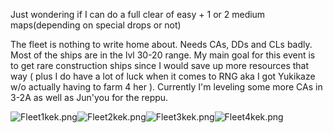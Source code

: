 Just wondering if I can do a full clear of easy + 1 or 2 medium maps(depending on special drops or not)

The fleet is nothing to write home about. Needs CAs, DDs and CLs badly. Most of the ships are in the lvl 30-20 range. My main goal for this event is to get rare construction ships since I would save up more resources that way ( plus I do have a lot of luck when it comes to RNG aka I got Yukikaze w/o actually having to farm 4 her ). Currently I'm leveling some more CAs in 3-2A as well as Jun'you for the reppu. 

[[File:Fleet1kek.png|thumb]][[File:Fleet2kek.png|thumb]][[File:Fleet3kek.png|thumb]][[File:Fleet4kek.png|thumb]]<ac_metadata title="Easy/Medium Mix fleet check"> </ac_metadata>